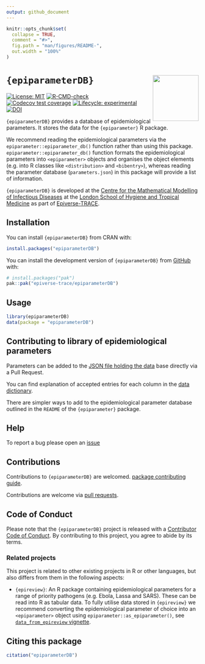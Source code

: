 ```yaml
---
output: github_document
---
```


<!-- README.md is generated from README.Rmd. Please edit that file. -->
<!-- The code to render this README is stored in .github/workflows/render-readme.yaml -->
<!-- Variables marked with double curly braces will be transformed beforehand: -->
<!-- `packagename` is extracted from the DESCRIPTION file -->
<!-- `gh_repo` is extracted via a special environment variable in GitHub Actions -->


```r
knitr::opts_chunk$set(
  collapse = TRUE,
  comment = "#>",
  fig.path = "man/figures/README-",
  out.width = "100%"
)
```

# `{epiparameterDB}` <img src="man/figures/logo.svg" align="right" width="120" alt="" />

<!-- badges: start -->
[![License: MIT](https://img.shields.io/badge/License-MIT-yellow.svg)](https://opensource.org/license/mit)
[![R-CMD-check](https://github.com/epiverse-trace/epiparameterDB/actions/workflows/R-CMD-check.yaml/badge.svg)](https://github.com/epiverse-trace/epiparameterDB/actions/workflows/R-CMD-check.yaml)
[![Codecov test coverage](https://codecov.io/gh/epiverse-trace/epiparameterDB/branch/main/graph/badge.svg)](https://app.codecov.io/gh/epiverse-trace/epiparameterDB?branch=main)
[![Lifecycle: experimental](https://img.shields.io/badge/lifecycle-experimental-orange.svg)](https://lifecycle.r-lib.org/articles/stages.html#experimental)
[![DOI](https://zenodo.org/badge/DOI/10.5281/zenodo.14514630.svg)](https://doi.org/10.5281/zenodo.14514630)
<!-- badges: end -->

`{epiparameterDB}` provides a database of epidemiological parameters. It stores the data for the `{epiparameter}` R package. 

We recommend reading the epidemiological parameters via the `epiparameter::epiparameter_db()` function rather than
using this package. `epiparameter::epiparameter_db()` function formats the epidemiological parameters into `<epiparameter>` objects and organises the object elements (e.g. into R classes like `<distribution>` and `<bibentry>`), whereas reading the parameter database (`parameters.json`) in this package will provide a list of information.

`{epiparameterDB}` is developed at the [Centre for the Mathematical Modelling of Infectious Diseases](https://www.lshtm.ac.uk/research/centres/centre-mathematical-modelling-infectious-diseases) at the [London School of Hygiene and Tropical Medicine](https://www.lshtm.ac.uk/) as part of [Epiverse-TRACE](https://data.org/initiatives/epiverse/).

## Installation

You can install `{epiparameterDB}` from CRAN with:

``` r
install.packages("epiparameterDB")
```

You can install the development version of `{epiparameterDB}` from
[GitHub](https://github.com/) with:

``` r
# install.packages("pak")
pak::pak("epiverse-trace/epiparameterDB")
```

## Usage

```r
library(epiparameterDB)
data(package = "epiparameterDB")
```

## Contributing to library of epidemiological parameters

Parameters can be added to the [JSON file holding the data](https://github.com/epiverse-trace/epiparameterDB/blob/main/inst/extdata/parameters.json) base directly via a Pull Request.

You can find explanation of accepted entries for each column in the [data dictionary](https://github.com/epiverse-trace/epiparameterDB/blob/main/inst/extdata/data_dictionary.json).

There are simpler ways to add to the epidemiological parameter database outlined in the `README` of the `{epiparameter}` package.

## Help 

To report a bug please open an [issue](https://github.com/epiverse-trace/epiparameterDB/issues/new/choose)

## Contributions

Contributions to `{epiparameterDB}` are welcomed. [package contributing guide](https://github.com/epiverse-trace/.github/blob/main/CONTRIBUTING.md).

Contributions are welcome via [pull requests](https://github.com/epiverse-trace/epiparameterDB/pulls).

## Code of Conduct

Please note that the `{epiparameterDB}` project is released with a [Contributor Code of Conduct](https://github.com/epiverse-trace/.github/blob/main/CODE_OF_CONDUCT.md). By contributing to this project, you agree to abide by its terms.

### Related projects

This project is related to other existing projects in R or other languages, but also differs from them in the following aspects:

- `{epireview}`: An R package containing epidemiological parameters for a range of priority pathogens (e.g. Ebola, Lassa and SARS). These can be read into R as tabular data. To fully utilise data stored in `{epireview}` we recommend converting the epidemiological parameter of choice into an `<epiparameter>` object using `epiparameter::as_epiparameter()`, see [`data_from_epireview` vignette](https://epiverse-trace.github.io/epiparameter/articles/data_from_epireview.html). 

## Citing this package

```r
citation("epiparameterDB")
```

